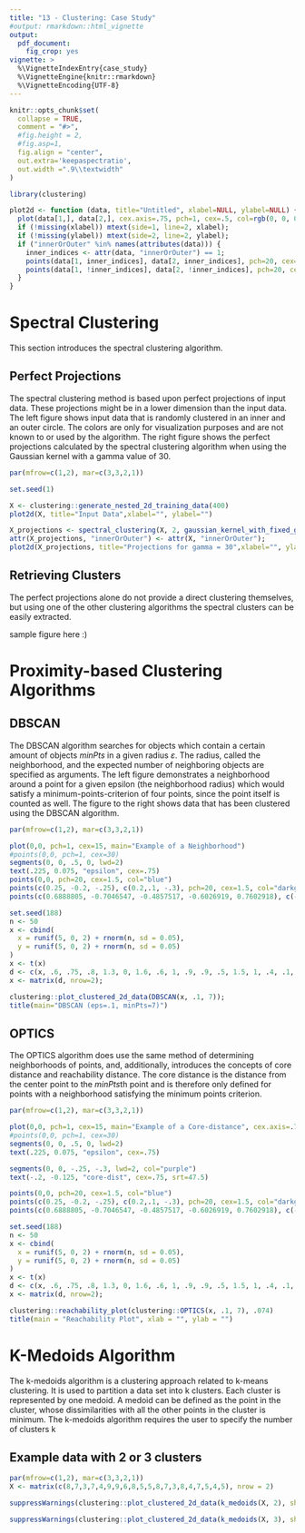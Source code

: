 ```yaml
---
title: "13 - Clustering: Case Study"
#output: rmarkdown::html_vignette
output:
  pdf_document:
    fig_crop: yes
vignette: >
  %\VignetteIndexEntry{case_study}
  %\VignetteEngine{knitr::rmarkdown}
  %\VignetteEncoding{UTF-8}
---
```


```r
knitr::opts_chunk$set(
  collapse = TRUE,
  comment = "#>",
  #fig.height = 2,
  #fig.asp=1,
  fig.align = "center",
  out.extra='keepaspectratio',
  out.width =".9\\textwidth"
)
```

```r
library(clustering)
```

```r
plot2d <- function (data, title="Untitled", xlabel=NULL, ylabel=NULL) {
  plot(data[1,], data[2,], cex.axis=.75, pch=1, cex=.5, col=rgb(0, 0, 0, .5), main=title, xlab="", ylab="");
  if (!missing(xlabel)) mtext(side=1, line=2, xlabel);
  if (!missing(ylabel)) mtext(side=2, line=2, ylabel);
  if ("innerOrOuter" %in% names(attributes(data))) {
    inner_indices <- attr(data, "innerOrOuter") == 1;
    points(data[1, inner_indices], data[2, inner_indices], pch=20, cex=.5, col=rgb(1, 0, 0, .25));
    points(data[1, !inner_indices], data[2, !inner_indices], pch=20, cex=.5, col=rgb(0, 0, 1, .25));
  }
}
```

# Spectral Clustering

This section introduces the spectral clustering algorithm.

## Perfect Projections

The spectral clustering method is based upon perfect projections of input data. These projections might be in a lower dimension than the input data.
The left figure shows input data that is randomly clustered in an inner and an outer circle. The colors are only for visualization purposes and are not known to or used by the algorithm.
The right figure shows the perfect projections calculated by the spectral clustering algorithm when using the Gaussian kernel with a gamma value of 30.


```r
par(mfrow=c(1,2), mar=c(3,3,2,1))

set.seed(1)

X <- clustering::generate_nested_2d_training_data(400)
plot2d(X, title="Input Data",xlabel="", ylabel="")

X_projections <- spectral_clustering(X, 2, gaussian_kernel_with_fixed_gamma(30));
attr(X_projections, "innerOrOuter") <- attr(X, "innerOrOuter");
plot2d(X_projections, title="Projections for gamma = 30",xlabel="", ylabel="")
```

## Retrieving Clusters

The perfect projections alone do not provide a direct clustering themselves, but using one of the other clustering algorithms the spectral clusters can be easily extracted.

sample figure here :)


# Proximity-based Clustering Algorithms
## DBSCAN

The DBSCAN algorithm searches for objects which contain a certain amount of objects $minPts$ in a given radius $\varepsilon$. The radius, called the neighborhood, and the expected number of neighboring objects are specified as arguments.
The left figure demonstrates a neighborhood around a point for a given epsilon (the neighborhood radius) which would satisfy a minimum-points-criterion of four points, since the point itself is counted as well.
The figure to the right shows data that has been clustered using the DBSCAN algorithm.

```r
par(mfrow=c(1,2), mar=c(3,3,2,1))

plot(0,0, pch=1, cex=15, main="Example of a Neighborhood")
#points(0,0, pch=1, cex=30)
segments(0, 0, .5, 0, lwd=2)
text(.225, 0.075, "epsilon", cex=.75)
points(0,0, pch=20, cex=1.5, col="blue")
points(c(0.25, -0.2, -.25), c(0.2,.1, -.3), pch=20, cex=1.5, col="darkgreen")
points(c(0.6888805, -0.7046547, -0.4857517, -0.6026919, 0.7602918), c(-0.7698194, -0.5060397, 0.6755757, -0.8241908, 0.4975237), pch=20, cex=1.5, col="darkred")

set.seed(188)
n <- 50
x <- cbind(
  x = runif(5, 0, 2) + rnorm(n, sd = 0.05),
  y = runif(5, 0, 2) + rnorm(n, sd = 0.05)
)
x <- t(x)
d <- c(x, .6, .75, .8, 1.3, 0, 1.6, .6, 1, .9, .9, .5, 1.5, 1, .4, .1, .6);
x <- matrix(d, nrow=2);

clustering::plot_clustered_2d_data(DBSCAN(x, .1, 7));
title(main="DBSCAN (eps=.1, minPts=7)")
```

## OPTICS

The OPTICS algorithm does use the same method of determining neighborhoods of points, and, additionally, introduces the concepts of core distance and reachability distance. The core distance is the distance from the center point to the $minPts$th point and is therefore only defined for points with a neighborhood satisfying the minimum points criterion.

```r
par(mfrow=c(1,2), mar=c(3,3,2,1))

plot(0,0, pch=1, cex=15, main="Example of a Core-distance", cex.axis=.75)
#points(0,0, pch=1, cex=30)
segments(0, 0, .5, 0, lwd=2)
text(.225, 0.075, "epsilon", cex=.75)

segments(0, 0, -.25, -.3, lwd=2, col="purple")
text(-.2, -0.125, "core-dist", cex=.75, srt=47.5)

points(0,0, pch=20, cex=1.5, col="blue")
points(c(0.25, -0.2, -.25), c(0.2,.1, -.3), pch=20, cex=1.5, col="darkgreen")
points(c(0.6888805, -0.7046547, -0.4857517, -0.6026919, 0.7602918), c(-0.7698194, -0.5060397, 0.6755757, -0.8241908, 0.4975237), pch=20, cex=1.5, col="darkred")

set.seed(188)
n <- 50
x <- cbind(
  x = runif(5, 0, 2) + rnorm(n, sd = 0.05),
  y = runif(5, 0, 2) + rnorm(n, sd = 0.05)
)
x <- t(x)
d <- c(x, .6, .75, .8, 1.3, 0, 1.6, .6, 1, .9, .9, .5, 1.5, 1, .4, .1, .6);
x <- matrix(d, nrow=2);

clustering::reachability_plot(clustering::OPTICS(x, .1, 7), .074)
title(main = "Reachability Plot", xlab = "", ylab = "")
```

# K-Medoids Algorithm

The k-medoids algorithm is a clustering approach related to k-means clustering. It is used to partition a data set into k clusters. Each cluster is represented by one medoid. A medoid can be defined as the point in the cluster, whose dissimilarities with all the other points in the cluster is minimum. The k-medoids algorithm requires the user to specify the number of clusters k

## Example data with 2 or 3 clusters

```r
par(mfrow=c(1,2), mar=c(3,3,2,1))
X <- matrix(c(8,7,3,7,4,9,9,6,8,5,5,8,7,3,8,4,7,5,4,5), nrow = 2)

suppressWarnings(clustering::plot_clustered_2d_data(k_medoids(X, 2), show_noise = FALSE, show_legend = TRUE))

suppressWarnings(clustering::plot_clustered_2d_data(k_medoids(X, 3), show_noise = FALSE, show_legend = TRUE))
```
